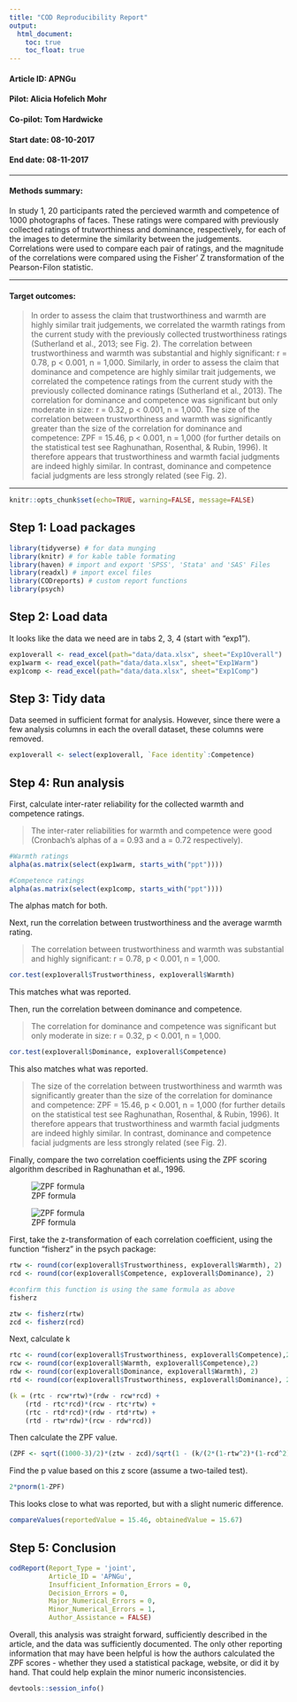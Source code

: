 ```yaml
---
title: "COD Reproducibility Report"
output:
  html_document:
    toc: true
    toc_float: true
---
```


#### Article ID: APNGu
#### Pilot: Alicia Hofelich Mohr
#### Co-pilot: Tom Hardwicke  
#### Start date: 08-10-2017
#### End date: 08-11-2017  

-------

#### Methods summary: 
In study 1, 20 participants rated the percieved warmth and competence of 1000 photographs of faces. These ratings were compared with previously collected ratings of trutworthiness and dominance, respectively, for each of the images to determine the similarity between the judgements. Correlations were used to compare each pair of ratings, and the magnitude of the correlations were compared using the Fisher' Z transformation of the Pearson-Filon statistic. 

------

#### Target outcomes: 
> In order to assess the claim that trustworthiness and warmth are highly similar trait judgements, we correlated the warmth ratings from the current study with the previously collected trustworthiness ratings (Sutherland et al., 2013; see Fig. 2). The correlation between trustworthiness and warmth was substantial and highly significant: r = 0.78, p < 0.001, n = 1,000. Similarly, in order to assess the claim that dominance and competence are highly similar trait judgements, we correlated the competence ratings from the current study with the previously collected dominance ratings (Sutherland et al., 2013). The correlation for dominance and competence was significant but only moderate in size: r = 0.32, p < 0.001, n = 1,000. The size of the correlation between trustworthiness and warmth was significantly greater than the size of the correlation for dominance and competence: ZPF = 15.46, p < 0.001, n = 1,000 (for further details on the statistical test see Raghunathan, Rosenthal, & Rubin, 1996). It therefore appears that trustworthiness and warmth facial judgments are indeed highly similar. In contrast, dominance and competence facial judgments are less strongly related (see Fig. 2).
  

------

```r
knitr::opts_chunk$set(echo=TRUE, warning=FALSE, message=FALSE)
```

## Step 1: Load packages

```r
library(tidyverse) # for data munging
library(knitr) # for kable table formating
library(haven) # import and export 'SPSS', 'Stata' and 'SAS' Files
library(readxl) # import excel files
library(CODreports) # custom report functions
library(psych)
```

## Step 2: Load data

It looks like the data we need are in tabs 2, 3, 4 (start with "exp1").

```r
exp1overall <- read_excel(path="data/data.xlsx", sheet="Exp1Overall")
exp1warm <- read_excel(path="data/data.xlsx", sheet="Exp1Warm")
exp1comp <- read_excel(path="data/data.xlsx", sheet="Exp1Comp")
```

## Step 3: Tidy data

Data seemed in sufficient format for analysis. However, since there were a few analysis columns in each the overall dataset, these columns were removed. 

```r
exp1overall <- select(exp1overall, `Face identity`:Competence)
```

## Step 4: Run analysis

First, calculate inter-rater reliability for the collected warmth and competence ratings. 

> The inter-rater reliabilities for warmth and competence were good (Cronbach’s alphas of a = 0.93 and a = 0.72 respectively). 

```r
#Warmth ratings
alpha(as.matrix(select(exp1warm, starts_with("ppt"))))

#Competence ratings
alpha(as.matrix(select(exp1comp, starts_with("ppt"))))

```

The alphas match for both. 

Next, run the correlation between trustworthiness and the average warmth rating. 

> The correlation between trustworthiness and warmth was substantial and highly significant: r = 0.78, p < 0.001, n = 1,000. 



```r
cor.test(exp1overall$Trustworthiness, exp1overall$Warmth)
```

This matches what was reported. 

Then, run the correlation between dominance and competence. 

> The correlation for dominance and competence was significant but only moderate in size: r = 0.32, p < 0.001, n = 1,000. 

```r
cor.test(exp1overall$Dominance, exp1overall$Competence)
```

This also matches what was reported. 

> The size of the correlation between trustworthiness and warmth was significantly greater than the size of the correlation for dominance and competence: ZPF = 15.46, p < 0.001, n = 1,000 (for further details on the statistical test see Raghunathan, Rosenthal, & Rubin, 1996). It therefore appears that trustworthiness and warmth facial judgments are indeed highly similar. In contrast, dominance and competence facial judgments are less strongly related (see Fig. 2).

Finally, compare the two correlation coefficients using the ZPF scoring algorithm described in Raghunathan et al., 1996. 

![ZPF formula](images/Raghunathanetal1996_ZPF_formula.png)

![ZPF formula](images/Raghunathanetal1996_k_formula.png)

First, take the z-transformation of each correlation coefficient, using the function "fisherz" in the psych package:
```r
rtw <- round(cor(exp1overall$Trustworthiness, exp1overall$Warmth), 2)
rcd <- round(cor(exp1overall$Competence, exp1overall$Dominance), 2)

#confirm this function is using the same formula as above
fisherz

ztw <- fisherz(rtw)
zcd <- fisherz(rcd)
```

Next, calculate k

```r
rtc <- round(cor(exp1overall$Trustworthiness, exp1overall$Competence),2)
rcw <- round(cor(exp1overall$Warmth, exp1overall$Competence),2)
rdw <- round(cor(exp1overall$Dominance, exp1overall$Warmth), 2)
rtd <- round(cor(exp1overall$Trustworthiness, exp1overall$Dominance), 2)

(k = (rtc - rcw*rtw)*(rdw - rcw*rcd) + 
    (rtd - rtc*rcd)*(rcw - rtc*rtw) + 
    (rtc - rtd*rcd)*(rdw - rtd*rtw) +
    (rtd - rtw*rdw)*(rcw - rdw*rcd))

``` 

Then calculate the ZPF value. 

```r
(ZPF <- sqrt((1000-3)/2)*(ztw - zcd)/sqrt(1 - (k/(2*(1-rtw^2)*(1-rcd^2)))))

```

Find the p value based on this z score (assume a two-tailed test). 

```r
2*pnorm(1-ZPF)
```

This looks close to what was reported, but with a slight numeric difference. 

```r
compareValues(reportedValue = 15.46, obtainedValue = 15.67)
```


## Step 5: Conclusion

```r
codReport(Report_Type = 'joint',
          Article_ID = 'APNGu', 
          Insufficient_Information_Errors = 0,
          Decision_Errors = 0, 
          Major_Numerical_Errors = 0, 
          Minor_Numerical_Errors = 1,
          Author_Assistance = FALSE)
```

Overall, this analysis was straight forward, sufficiently described in the article, and the data was sufficiently documented. The only other reporting information that may have been helpful is how the authors calculated the ZPF scores - whether they used a statistical package, website, or did it by hand. That could help explain the minor numeric inconsistencies. 

```r
devtools::session_info()
```
